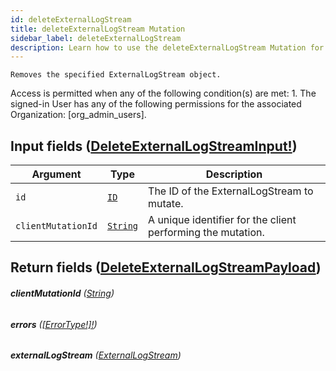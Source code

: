```yaml
---
id: deleteExternalLogStream
title: deleteExternalLogStream Mutation
sidebar_label: deleteExternalLogStream
description: Learn how to use the deleteExternalLogStream Mutation for 's API.
---
```


    Removes the specified ExternalLogStream object.

Access is permitted when any of the following condition(s) are met: 1. The signed-in User has any of the following permissions for the associated Organization: [org_admin_users].

## Input fields ([DeleteExternalLogStreamInput!](api/schema/input_object/DeleteExternalLogStreamInput.mdx))

| Argument           | Type                                     | Description                                                 |
| ------------------ | ---------------------------------------- | ----------------------------------------------------------- |
| `id`               | [`ID`](api/schema/scalar/ID.mdx)         | The ID of the ExternalLogStream to mutate.                  |
| `clientMutationId` | [`String`](api/schema/scalar/String.mdx) | A unique identifier for the client performing the mutation. |

## Return fields ([DeleteExternalLogStreamPayload](api/schema/object/DeleteExternalLogStreamPayload.mdx))

###### <b>clientMutationId</b> ([String](api/schema/scalar/String.mdx))

###### <b>errors</b> ([[ErrorType!]!](api/schema/object/ErrorType.mdx))

###### <b>externalLogStream</b> ([ExternalLogStream](api/schema/object/ExternalLogStream.mdx))
